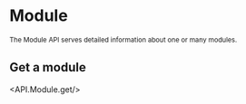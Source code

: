 
# Module

<sub>
  The Module API serves detailed information about one or many modules.
</sub>

## Get a module

<API.Module.get/>
